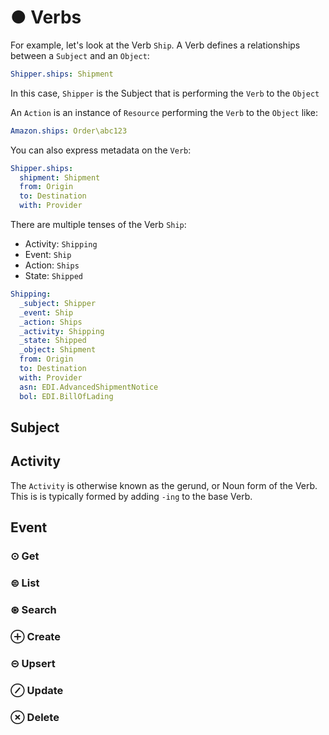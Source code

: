 # ● Verbs

For example, let's look at the Verb `Ship`.  A Verb defines a relationships between a `Subject` and an `Object`:

```yaml
Shipper.ships: Shipment
```

In this case, `Shipper` is the Subject that is performing the `Verb` to the `Object`

An `Action` is an instance of `Resource` performing the `Verb` to the `Object` like:

```yaml
Amazon.ships: Order\abc123
```

You can also express metadata on the `Verb`:

```yaml
Shipper.ships:
  shipment: Shipment
  from: Origin
  to: Destination
  with: Provider
```

There are multiple tenses of the Verb `Ship`:

  - Activity: `Shipping`
  - Event: `Ship`
  - Action: `Ships`
  - State: `Shipped`

```yaml
Shipping:
  _subject: Shipper
  _event: Ship
  _action: Ships
  _activity: Shipping
  _state: Shipped
  _object: Shipment
  from: Origin
  to: Destination
  with: Provider
  asn: EDI.AdvancedShipmentNotice
  bol: EDI.BillOfLading
```

## Subject



## Activity

The `Activity` is otherwise known as the gerund, or Noun form of the Verb.  This is is typically formed by adding `-ing` to the base Verb.

## Event 



### ⊙ Get
### ⊜ List
### ⊛ Search
### ⊕ Create
### ⊝ Upsert
### ⊘ Update
### ⊗ Delete
